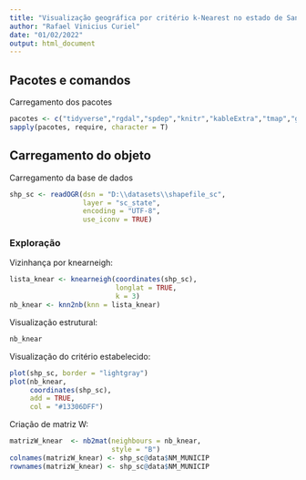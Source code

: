 ```yaml
---
title: "Visualização geográfica por critério k-Nearest no estado de Santa Catarina"
author: "Rafael Vinicius Curiel"
date: "01/02/2022"
output: html_document
---
```


## Pacotes e comandos

Carregamento dos pacotes  
```r
pacotes <- c("tidyverse","rgdal","spdep","knitr","kableExtra","tmap","gtools")
sapply(pacotes, require, character = T) 
```


## Carregamento do objeto

Carregamento da base de dados
```r
shp_sc <- readOGR(dsn = "D:\\datasets\\shapefile_sc", 
                  layer = "sc_state",
                  encoding = "UTF-8", 
                  use_iconv = TRUE)
```



### Exploração

Vizinhança por knearneigh:
```r
lista_knear <- knearneigh(coordinates(shp_sc), 
                          longlat = TRUE, 
                          k = 3)
nb_knear <- knn2nb(knn = lista_knear)
```


Visualização estrutural:
```r
nb_knear
```


Visualização do critério estabelecido:
```r
plot(shp_sc, border = "lightgray")
plot(nb_knear, 
     coordinates(shp_sc), 
     add = TRUE, 
     col = "#13306DFF")
```


Criação de matriz W:
```r
matrizW_knear  <- nb2mat(neighbours = nb_knear,
                         style = "B")
colnames(matrizW_knear) <- shp_sc@data$NM_MUNICIP
rownames(matrizW_knear) <- shp_sc@data$NM_MUNICIP
```

